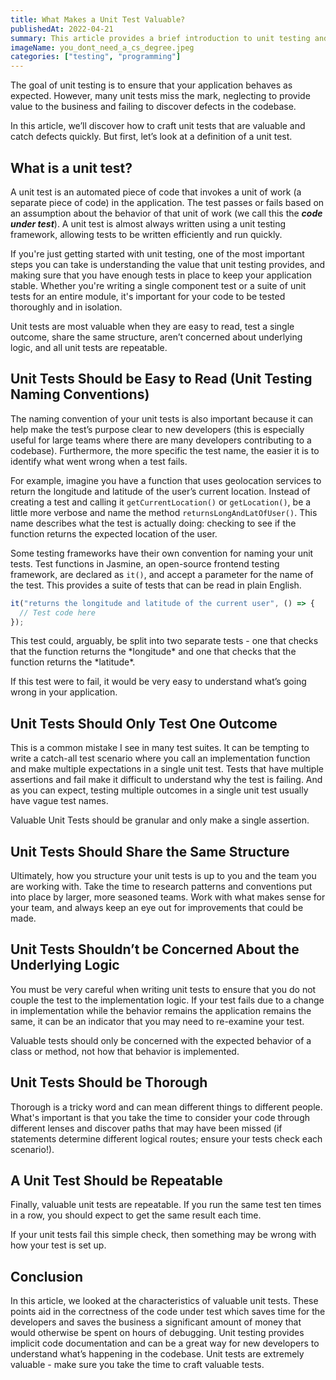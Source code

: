 ```yaml
---
title: What Makes a Unit Test Valuable?
publishedAt: 2022-04-21
summary: This article provides a brief introduction to unit testing and what makes a valuable unit test.
imageName: you_dont_need_a_cs_degree.jpeg
categories: ["testing", "programming"]
---
```


The goal of unit testing is to ensure that your application behaves as expected. However, many unit tests miss the mark, neglecting to provide value to the business and failing to discover defects in the codebase.

In this article, we’ll discover how to craft unit tests that are valuable and catch defects quickly. But first, let’s look at a definition of a unit test.

## What is a unit test?

A unit test is an automated piece of code that invokes a unit of work (a separate piece of code) in the application. The test passes or fails based on an assumption about the behavior of that unit of work (we call this the **_code under test_**). A unit test is almost always written using a unit testing framework, allowing tests to be written efficiently and run quickly.

If you're just getting started with unit testing, one of the most important steps you can take is understanding the value that unit testing provides, and making sure that you have enough tests in place to keep your application stable. Whether you're writing a single component test or a suite of unit tests for an entire module, it's important for your code to be tested thoroughly and in isolation.

Unit tests are most valuable when they are easy to read, test a single outcome, share the same structure, aren’t concerned about underlying logic, and all unit tests are repeatable.

## Unit Tests Should be Easy to Read (Unit Testing Naming Conventions)

The naming convention of your unit tests is also important because it can help make the test’s purpose clear to new developers (this is especially useful for large teams where there are many developers contributing to a codebase). Furthermore, the more specific the test name, the easier it is to identify what went wrong when a test fails.

For example, imagine you have a function that uses geolocation services to return the longitude and latitude of the user’s current location. Instead of creating a test and calling it `getCurrentLocation()` or `getLocation()`, be a little more verbose and name the method `returnsLongAndLatOfUser()`. This name describes what the test is actually doing: checking to see if the function returns the expected location of the user.

Some testing frameworks have their own convention for naming your unit tests. Test functions in Jasmine, an open-source frontend testing framework, are declared as `it()`, and accept a parameter for the name of the test. This provides a suite of tests that can be read in plain English.

```jsx
it("returns the longitude and latitude of the current user", () => {
  // Test code here
});
```

<Ideaquote>
  This test could, arguably, be split into two separate tests - one that checks
  that the function returns the *longitude* and one that checks that the
  function returns the *latitude*.
</Ideaquote>

If this test were to fail, it would be very easy to understand what’s going wrong in your application.

## Unit Tests Should Only Test One Outcome

This is a common mistake I see in many test suites. It can be tempting to write a catch-all test scenario where you call an implementation function and make multiple expectations in a single unit test. Tests that have multiple assertions and fail make it difficult to understand why the test is failing. And as you can expect, testing multiple outcomes in a single unit test usually have vague test names.

Valuable Unit Tests should be granular and only make a single assertion.

## Unit Tests Should Share the Same Structure

Ultimately, how you structure your unit tests is up to you and the team you are working with. Take the time to research patterns and conventions put into place by larger, more seasoned teams. Work with what makes sense for your team, and always keep an eye out for improvements that could be made.

## Unit Tests Shouldn’t be Concerned About the Underlying Logic

You must be very careful when writing unit tests to ensure that you do not couple the test to the implementation logic. If your test fails due to a change in implementation while the behavior remains the application remains the same, it can be an indicator that you may need to re-examine your test.

Valuable tests should only be concerned with the expected behavior of a class or method, not how that behavior is implemented.

## Unit Tests Should be Thorough

Thorough is a tricky word and can mean different things to different people. What's important is that you take the time to consider your code through different lenses and discover paths that may have been missed (if statements determine different logical routes; ensure your tests check each scenario!).

## A Unit Test Should be Repeatable

Finally, valuable unit tests are repeatable. If you run the same test ten times in a row, you should expect to get the same result each time.

If your unit tests fail this simple check, then something may be wrong with how your test is set up.

## Conclusion

In this article, we looked at the characteristics of valuable unit tests. These points aid in the correctness of the code under test which saves time for the developers and saves the business a significant amount of money that would otherwise be spent on hours of debugging. Unit testing provides implicit code documentation and can be a great way for new developers to understand what’s happening in the codebase. Unit tests are extremely valuable - make sure you take the time to craft valuable tests.
